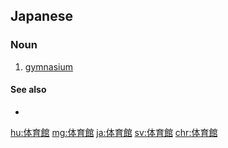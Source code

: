 {{also|体育馆|體育館}}
==Japanese==
{{ja-kanjitab|たい|いく|かん|yomi=o}}

===Noun===
{{ja-noun|たい.いく.かん|kyu=體育館}}

# [[gymnasium]]

====See also====
* {{pedialite|lang=ja}}

[[hu:体育館]]
[[mg:体育館]]
[[ja:体育館]]
[[sv:体育館]]
[[chr:体育館]]